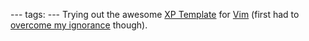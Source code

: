 ---
tags:
---
Trying out the awesome [http://www.vim.org/scripts/script.php?script_id=2611 XP Template] for [[Vim]] (first had to [http://groups.google.com/group/xptemplate/browse_thread/thread/6515039393cc8d45 overcome my ignorance] though).

